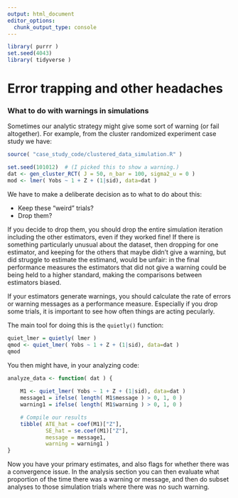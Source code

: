 ```yaml
---
output: html_document
editor_options: 
  chunk_output_type: console
---
```

```r
library( purrr )
set.seed(4043)
library( tidyverse )
```


# Error trapping and other headaches


### What to do with warnings in simulations

Sometimes our analytic strategy might give some sort of warning (or fail altogether).
For example, from the cluster randomized experiment case study we have:

```r
source( "case_study_code/clustered_data_simulation.R" )
```

```r
set.seed(101012)  # (I picked this to show a warning.)
dat <- gen_cluster_RCT( J = 50, n_bar = 100, sigma2_u = 0 )
mod <- lmer( Yobs ~ 1 + Z + (1|sid), data=dat )
```

We have to make a deliberate decision as to what to do about this:
 
 - Keep these "weird" trials?
 - Drop them?

If you decide to drop them, you should drop the entire simulation iteration including the other estimators, even if they worked fine!
If there is something particularly unusual about the dataset, then dropping for one estimator, and keeping for the others that maybe didn't give a warning, but did struggle to estimate the estimand, would be unfair: in the final performance measures the estimators that did not give a warning could be being held to a higher standard, making the comparisons between estimators biased.

If your estimators generate warnings, you should calculate the rate of errors or warning messages as a performance measure.
Especially if you drop some trials, it is important to see how often things are acting pecularly.

The main tool for doing this is the `quietly()` function:
```r
quiet_lmer = quietly( lmer )
qmod <- quiet_lmer( Yobs ~ 1 + Z + (1|sid), data=dat )
qmod
```

You then might have, in your analyzing code:
```r
analyze_data <- function( dat ) {
    
    M1 <- quiet_lmer( Yobs ~ 1 + Z + (1|sid), data=dat )
    message1 = ifelse( length( M1$message ) > 0, 1, 0 )
    warning1 = ifelse( length( M1$warning ) > 0, 1, 0 )

    # Compile our results
    tibble( ATE_hat = coef(M1)["Z"],
            SE_hat = se.coef(M1)["Z"],
            message = message1,
            warning = warning1 )
}
```

Now you have your primary estimates, and also flags for whether there was a convergence issue.
In the analysis section you can then evaluate what proportion of the time there was a warning or message, and then do subset analyses to those simulation trials where there was no such warning.

